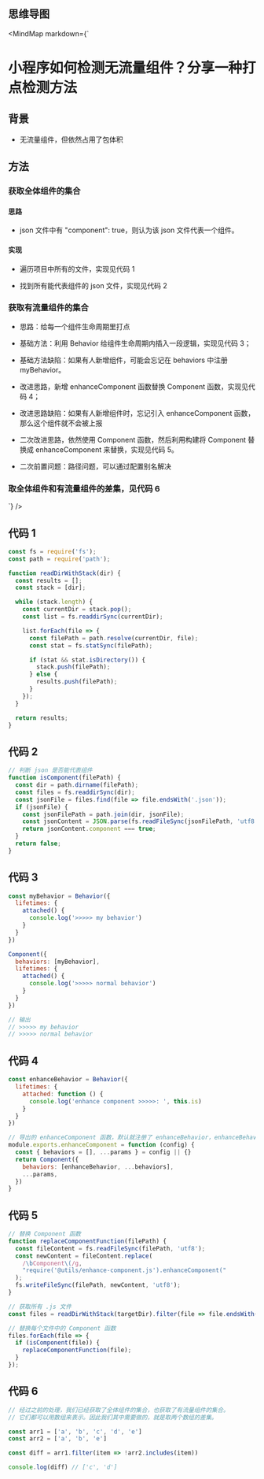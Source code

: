 
## 思维导图

<MindMap markdown={`
# 小程序如何检测无流量组件？分享一种打点检测方法

## 背景

- 无流量组件，但依然占用了包体积

## 方法

### 获取全体组件的集合

#### 思路

- json 文件中有 "component": true，则认为该 json 文件代表一个组件。

#### 实现

- 遍历项目中所有的文件，实现见代码 1

- 找到所有能代表组件的 json 文件，实现见代码 2

### 获取有流量组件的集合

- 思路：给每一个组件生命周期里打点

- 基础方法：利用 Behavior 给组件生命周期内插入一段逻辑，实现见代码 3；

- 基础方法缺陷：如果有人新增组件，可能会忘记在 behaviors 中注册 myBehavior。

- 改进思路，新增 enhanceComponent 函数替换 Component 函数，实现见代码 4；

- 改进思路缺陷：如果有人新增组件时，忘记引入 enhanceComponent 函数，那么这个组件就不会被上报

- 二次改进思路，依然使用 Component 函数，然后利用构建将 Component 替换成 enhanceComponent 来替换，实现见代码 5。

- 二次前置问题：路径问题，可以通过配置别名解决

### 取全体组件和有流量组件的差集，见代码 6
`}
/>


## 代码 1

```js
const fs = require('fs');
const path = require('path');

function readDirWithStack(dir) {
  const results = [];
  const stack = [dir];

  while (stack.length) {
    const currentDir = stack.pop();
    const list = fs.readdirSync(currentDir);

    list.forEach(file => {
      const filePath = path.resolve(currentDir, file);
      const stat = fs.statSync(filePath);

      if (stat && stat.isDirectory()) {
        stack.push(filePath);
      } else {
        results.push(filePath);
      }
    });
  }

  return results;
}
```

## 代码 2

```js
// 判断 json 是否能代表组件
function isComponent(filePath) {
  const dir = path.dirname(filePath);
  const files = fs.readdirSync(dir);
  const jsonFile = files.find(file => file.endsWith('.json'));
  if (jsonFile) {
    const jsonFilePath = path.join(dir, jsonFile);
    const jsonContent = JSON.parse(fs.readFileSync(jsonFilePath, 'utf8'));
    return jsonContent.component === true;
  }
  return false;
}
```

## 代码 3

```js
const myBehavior = Behavior({
  lifetimes: {
    attached() {
      console.log('>>>>> my behavior')
    }
  }
})

Component({
  behaviors: [myBehavior],
  lifetimes: {
    attached() {
      console.log('>>>>> normal behavior')
    }
  }
})

// 输出
// >>>>> my behavior
// >>>>> normal behavior
```

## 代码 4

```js
const enhanceBehavior = Behavior({
  lifetimes: {
    attached: function () {
      console.log('enhance component >>>>>: ', this.is)
    }
  }
})

// 导出的 enhanceComponent 函数，默认就注册了 enhanceBehavior，enhanceBehavior 中我们可以打点
module.exports.enhanceComponent = function (config) {
  const { behaviors = [], ...params } = config || {}
  return Component({
    behaviors: [enhanceBehavior, ...behaviors],
    ...params,
  })
}
```

## 代码 5

```js
// 替换 Component 函数
function replaceComponentFunction(filePath) {
  const fileContent = fs.readFileSync(filePath, 'utf8');
  const newContent = fileContent.replace(
    /\bComponent\(/g,
    "require('@utils/enhance-component.js').enhanceComponent("
  );
  fs.writeFileSync(filePath, newContent, 'utf8');
}

// 获取所有 .js 文件
const files = readDirWithStack(targetDir).filter(file => file.endsWith('.js'));

// 替换每个文件中的 Component 函数
files.forEach(file => {
  if (isComponent(file)) {
    replaceComponentFunction(file);
  }
});
```

## 代码 6

```js
// 经过之前的处理，我们已经获取了全体组件的集合，也获取了有流量组件的集合。
// 它们都可以用数组来表示。因此我们其中需要做的，就是取两个数组的差集。

const arr1 = ['a', 'b', 'c', 'd', 'e']
const arr2 = ['a', 'b', 'e']

const diff = arr1.filter(item => !arr2.includes(item))

console.log(diff) // ['c', 'd']
```
